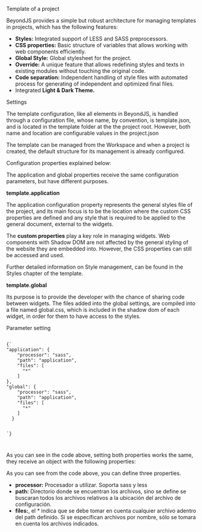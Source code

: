 
<Title>Template Systems</Title>

<SubTitle>Template of a project</SubTitle>

BeyondJS provides a simple but robust architecture for managing templates in projects, which has the following features:

-   **Styles:** Integrated support of LESS and SASS preprocessors.
-   **CSS properties:** Basic structure of variables that allows working with web components efficiently.
-   **Global Style:** Global stylesheet for the project.
-   **Override:** A unique feature that allows redefining styles and texts in existing modules without touching the original code.
-   **Code separation:** Independent handling of style files with automated process for generating of independent and optimized final files.
-   Integrated **Light & Dark Theme.**

<SubTitle>Settings</SubTitle>

The template configuration, like all elements in BeyondJS, is handled through a configuration file, whose name, by convention, is template.json, and is located in the template folder at the the project root. However, both name and location are configurable values in the <Link to="/project/config">project.json</Link>

The template can be managed from the <ELink to="https://workspace.beyondjs.com/">Workspace</ELink> and when a project is created, the default structure for its management is already configured.

Configuration properties explained below:

The application and global properties receive the same configuration parameters, but have different purposes.

**template.application**

The application configuration property represents the general styles file of the project, and its main focus is to be the location where the custom CSS properties are defined and any style that is required to be applied to the general document, external to the widgets.

The **custom properties** play a key role in managing widgets. Web components with Shadow DOM are not affected by the general styling of the website they are embedded into. However, the CSS properties can still be accessed and used.

Further detailed information on Style management, can be found in the <Link to="/docs/styles/template">Styles chapter of the template.</Link>

**template.global**

Its purpose is to provide the developer with the chance of sharing code between widgets. The files added into the global settings, are compiled into a file named global.css, which is included in the shadow dom of each widget, in order for them to have access to the styles.

<SubTitle>Parameter setting</SubTitle>

<Code>
{`
"application": {
    "processor": "sass",
    "path": "application",
    "files": [
      "*"
    ]
},
"global": {
    "processor": "sass",
    "path": "application",
    "files": [
      "*"
    ]
  }

`}

</Code>

As you can see in the code above, setting both properties works the same, they receive an object with the following properties:

As you can see from the code above, you can define three properties.

-   **processor:** Procesador a utilizar. Soporta sass y less
-   **path:** Directorio donde se encuentran los archivos, sino se define se buscaran todos los archivos relativos a la ubicación del archivo de configuración.
-   **files:**, el \* indica que se debe tomar en cuenta cualquier archivo adentro del path definido. Si se específican archivos por nombre, sólo se tomara en cuenta los archivos indicados.
